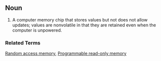 == Noun ==
#A computer memory chip that stores values but not does not allow updates; values are nonvolatile in that they are retained even when the computer is unpowered.
=== Related Terms ===
[[Random access memory]], [[Programmable read-only memory]]